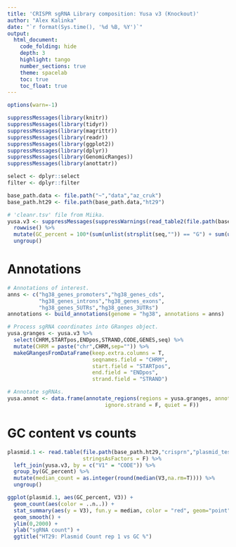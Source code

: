 ```yaml
---
title: 'CRISPR sgRNA Library composition: Yusa v3 (Knockout)'
author: "Alex Kalinka"
date: "`r format(Sys.time(), '%d %B, %Y')`"
output:
  html_document:
    code_folding: hide
    depth: 3
    highlight: tango
    number_sections: true
    theme: spacelab
    toc: true
    toc_float: true
---
```



```r
options(warn=-1)

suppressMessages(library(knitr))
suppressMessages(library(tidyr))
suppressMessages(library(magrittr))
suppressMessages(library(readr))
suppressMessages(library(ggplot2))
suppressMessages(library(dplyr))
suppressMessages(library(GenomicRanges))
suppressMessages(library(anottatr))

select <- dplyr::select
filter <- dplyr::filter

base_path.data <- file.path("~","data","az_cruk")
base_path.ht29 <- file.path(base_path.data,"ht29")

# 'cleanr.tsv' file from Miika.
yusa.v3 <- suppressMessages(suppressWarnings(read_table2(file.path(base_path.data,"cleanr.tsv")))) %>%
  rowwise() %>%
  mutate(GC_percent = 100*(sum(unlist(strsplit(seq,"")) == "G") + sum(unlist(strsplit(seq,"")) == "C"))/20) %>%
  ungroup()

```

# Annotations

```r
# Annotations of interest.
anns <- c("hg38_genes_promoters","hg38_genes_cds",
          "hg38_genes_introns","hg38_genes_exons",
          "hg38_genes_5UTRs","hg38_genes_3UTRs")
annotations <- build_annotations(genome = "hg38", annotations = anns)

# Process sgRNA coordinates into GRanges object.
yusa.granges <- yusa.v3 %>%
  select(CHRM,STARTpos,ENDpos,STRAND,CODE,GENES,seq) %>%
  mutate(CHRM = paste("chr",CHRM,sep="")) %>%
  makeGRangesFromDataFrame(keep.extra.columns = T,
                           seqnames.field = "CHRM",
                           start.field = "STARTpos",
                           end.field = "ENDpos",
                           strand.field = "STRAND")

# Annotate sgRNAs.
yusa.annot <- data.frame(annotate_regions(regions = yusa.granges, annotations = annotations, 
                               ignore.strand = F, quiet = F))

```

# GC content vs counts

```r
plasmid.1 <- read.table(file.path(base_path.ht29,"crisprn","plasmid_test","counts","Plasmid_AZ_1.s_1.counts"),
                        stringsAsFactors = F) %>%
  left_join(yusa.v3, by = c("V1" = "CODE")) %>%
  group_by(GC_percent) %>%
  mutate(median_count = as.integer(round(median(V3,na.rm=T)))) %>%
  ungroup()

ggplot(plasmid.1, aes(GC_percent, V3)) +
  geom_count(aes(color = ..n..)) +
  stat_summary(aes(y = V3), fun.y = median, color = "red", geom="point") +
  geom_smooth() +
  ylim(0,2000) +
  ylab("sgRNA count") +
  ggtitle("HT29: Plasmid Count rep 1 vs GC %")

```



